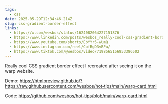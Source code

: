 ```yaml
---
tags:
  - css
date: 2025-05-29T12:34:46.214Z
slug: css-gradient-border-effect
links:
  - https://x.com/wesbos/status/1624082064227151876
  - https://www.linkedin.com/posts/wesbos_really-cool-css-gradient-border-effect-i-activity-7029848432420798464-1rJ1/
  - https://www.youtube.com/shorts/EbYYr5-wUmQ
  - https://www.instagram.com/reel/CofRgD3vBPu/
  - https://www.tiktok.com/@wesbos/video/7198565156853386502
---
```


Really cool CSS gradient border effect I recreated after seeing it on the warp website. 

Demo: https://htmlpreview.github.io/?https://raw.githubusercontent.com/wesbos/hot-tips/main/warp-card.html

Code: https://github.com/wesbos/hot-tips/blob/main/warp-card.html
